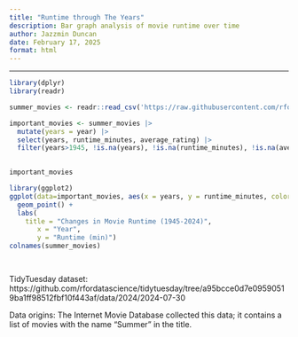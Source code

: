 ```yaml
---
title: "Runtime through The Years"
description: Bar graph analysis of movie runtime over time
author: Jazzmin Duncan
date: February 17, 2025
format: html
---
```

---


```r
library(dplyr)
library(readr)

summer_movies <- readr::read_csv('https://raw.githubusercontent.com/rfordatascience/tidytuesday/main/data/2024/2024-07-30/summer_movies.csv')

important_movies <- summer_movies |>
  mutate(years = year) |>
  select(years, runtime_minutes, average_rating) |>
  filter(years>1945, !is.na(years), !is.na(runtime_minutes), !is.na(average_rating)) 
  

important_movies
```

```r
library(ggplot2)
ggplot(data=important_movies, aes(x = years, y = runtime_minutes, color = average_rating)) +
  geom_point() +
  labs(
    title = "Changes in Movie Runtime (1945-2024)",
       x = "Year",
       y = "Runtime (min)")
colnames(summer_movies)

  
```

TidyTuesday dataset: https://github.com/rfordatascience/tidytuesday/tree/a95bcce0d7e09590519ba1ff98512fbf10f443af/data/2024/2024-07-30

Data origins: The Internet Movie Database collected this data; it contains a list of movies with the name "Summer" in the title.